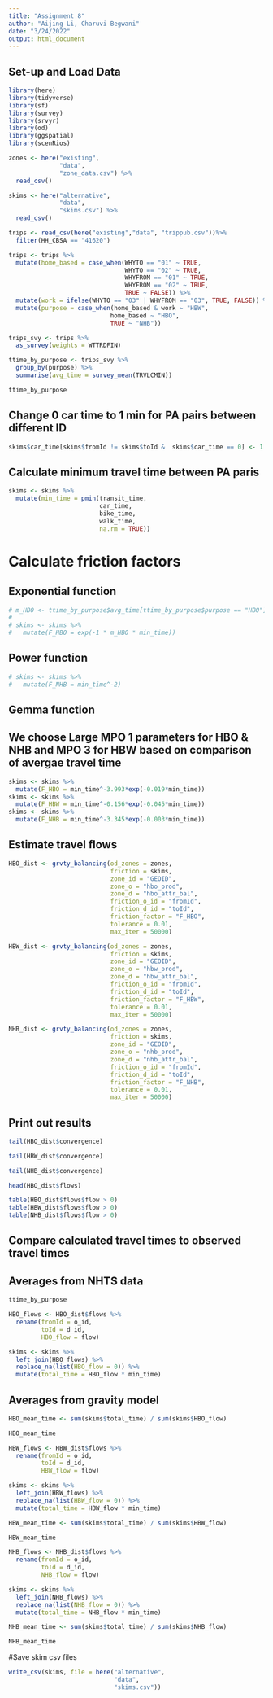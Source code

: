 ```yaml
---
title: "Assignment 8"
author: "Aijing Li, Charuvi Begwani"
date: "3/24/2022"
output: html_document
---
```


## Set-up and Load Data
```r
library(here)
library(tidyverse)
library(sf)
library(survey)
library(srvyr)
library(od)
library(ggspatial)
library(scenRios)
```

```r
zones <- here("existing",
              "data",
              "zone_data.csv") %>%
  read_csv()

skims <- here("alternative",
              "data",
              "skims.csv") %>%
  read_csv()
```
```r
trips <- read_csv(here("existing","data", "trippub.csv"))%>%
  filter(HH_CBSA == "41620")

trips <- trips %>%
  mutate(home_based = case_when(WHYTO == "01" ~ TRUE,
                                WHYTO == "02" ~ TRUE,
                                WHYFROM == "01" ~ TRUE,
                                WHYFROM == "02" ~ TRUE,
                                TRUE ~ FALSE)) %>%
  mutate(work = ifelse(WHYTO == "03" | WHYFROM == "03", TRUE, FALSE)) %>%
  mutate(purpose = case_when(home_based & work ~ "HBW",
                            home_based ~ "HBO",
                            TRUE ~ "NHB"))
```
```r
trips_svy <- trips %>%
  as_survey(weights = WTTRDFIN)

ttime_by_purpose <- trips_svy %>%
  group_by(purpose) %>%
  summarise(avg_time = survey_mean(TRVLCMIN))

ttime_by_purpose
```

## Change 0 car time to 1 min for PA pairs between different ID
```r
skims$car_time[skims$fromId != skims$toId &  skims$car_time == 0] <- 1
```

## Calculate minimum travel time between PA paris
```r
skims <- skims %>%
  mutate(min_time = pmin(transit_time, 
                         car_time,
                         bike_time,
                         walk_time,
                         na.rm = TRUE)) 
```


# Calculate friction factors
## Exponential function
```r
# m_HBO <- ttime_by_purpose$avg_time[ttime_by_purpose$purpose == "HBO"]
# 
# skims <- skims %>%
#   mutate(F_HBO = exp(-1 * m_HBO * min_time)) 
```
## Power function
```r
# skims <- skims %>%
#   mutate(F_NHB = min_time^-2)
```
## Gemma function
## We choose Large MPO 1 parameters for HBO & NHB and MPO 3 for HBW based on comparison of avergae travel time
```r
skims <- skims %>%
  mutate(F_HBO = min_time^-3.993*exp(-0.019*min_time)) 
skims <- skims %>%
  mutate(F_HBW = min_time^-0.156*exp(-0.045*min_time)) 
skims <- skims %>%
  mutate(F_NHB = min_time^-3.345*exp(-0.003*min_time)) 
```
## Estimate travel flows
```r
HBO_dist <- grvty_balancing(od_zones = zones,
                            friction = skims,
                            zone_id = "GEOID",
                            zone_o = "hbo_prod",
                            zone_d = "hbo_attr_bal",
                            friction_o_id = "fromId",
                            friction_d_id = "toId",
                            friction_factor = "F_HBO",
                            tolerance = 0.01,
                            max_iter = 50000)

HBW_dist <- grvty_balancing(od_zones = zones,
                            friction = skims,
                            zone_id = "GEOID",
                            zone_o = "hbw_prod",
                            zone_d = "hbw_attr_bal",
                            friction_o_id = "fromId",
                            friction_d_id = "toId",
                            friction_factor = "F_HBW",
                            tolerance = 0.01,
                            max_iter = 50000)

NHB_dist <- grvty_balancing(od_zones = zones,
                            friction = skims,
                            zone_id = "GEOID",
                            zone_o = "nhb_prod",
                            zone_d = "nhb_attr_bal",
                            friction_o_id = "fromId",
                            friction_d_id = "toId",
                            friction_factor = "F_NHB",
                            tolerance = 0.01,
                            max_iter = 50000)
```
## Print out results
```r
tail(HBO_dist$convergence)
```

```r
tail(HBW_dist$convergence)
```
```r
tail(NHB_dist$convergence)
```
```r
head(HBO_dist$flows)
```
```r
table(HBO_dist$flows$flow > 0)
table(HBW_dist$flows$flow > 0)
table(NHB_dist$flows$flow > 0)
```


## Compare calculated travel times to observed travel times
## Averages from NHTS data
```r
ttime_by_purpose
```
```r
HBO_flows <- HBO_dist$flows %>%
  rename(fromId = o_id,
         toId = d_id,
         HBO_flow = flow)

skims <- skims %>%
  left_join(HBO_flows) %>%
  replace_na(list(HBO_flow = 0)) %>%
  mutate(total_time = HBO_flow * min_time)
```
## Averages from gravity model
```r
HBO_mean_time <- sum(skims$total_time) / sum(skims$HBO_flow)

HBO_mean_time
```
```r
HBW_flows <- HBW_dist$flows %>%
  rename(fromId = o_id,
         toId = d_id,
         HBW_flow = flow)

skims <- skims %>%
  left_join(HBW_flows) %>%
  replace_na(list(HBW_flow = 0)) %>%
  mutate(total_time = HBW_flow * min_time)

HBW_mean_time <- sum(skims$total_time) / sum(skims$HBW_flow)

HBW_mean_time 
```
```r
NHB_flows <- NHB_dist$flows %>%
  rename(fromId = o_id,
         toId = d_id,
         NHB_flow = flow)

skims <- skims %>%
  left_join(NHB_flows) %>%
  replace_na(list(NHB_flow = 0)) %>%
  mutate(total_time = NHB_flow * min_time)

NHB_mean_time <- sum(skims$total_time) / sum(skims$NHB_flow)

NHB_mean_time 
```

#Save skim csv files
```r
write_csv(skims, file = here("alternative", 
                             "data",
                             "skims.csv"))
```

